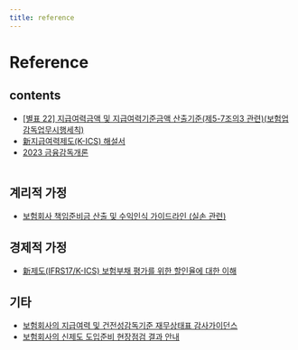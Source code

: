 ```yaml
---
title: reference
---
```


# Reference

## contents
- <a href="/ref/[별표 22] 지급여력금액 및 지급여력기준금액 산출기준.hwp" download> [별표 22] 지급여력금액 및 지급여력기준금액 산출기준(제5-7조의3 관련)(보험업감독업무시행세칙)</a><br/>
- <a href="/ref/新지급여력제도(K-ICS) 해설서.pdf" download> 新지급여력제도(K-ICS) 해설서</a><br/>
- <a href="/ref/2023_금융감독개론.pdf" download> 2023 금융감독개론</a><br/><br/>

## 계리적 가정
- <a href="/ref/보험회사 책임준비금 산출 및 수익인식 가이드라인.pdf" download> 보험회사 책임준비금 산출 및 수익인식 가이드라인 (실손 관련)</a><br/>

## 경제적 가정
- <a href="/ref/新제도 보험부채 평가를 위한 할인율.pdf" download> 新제도(IFRS17/K-ICS) 보험부채 평가를 위한 할인율에 대한 이해</a><br/>

## 기타
- <a href="/ref/230330_보험회사의 지급여력 및 건전성감독기준 재무상태표 감사가이던스.pdf" download> 보험회사의 지급여력 및 건전성감독기준 재무상태표 감사가이던스</a><br/>
- <a href="/ref/보험회사의 신제도 도입준비 현장점검 결과 안내.pdf" download> 보험회사의 신제도 도입준비 현장점검 결과 안내</a><br/>
